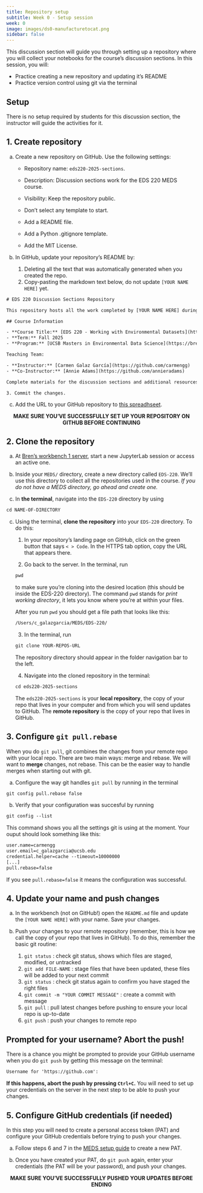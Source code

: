 ```yaml
---
title: Repository setup
subtitle: Week 0 - Setup session 
week: 0
image: images/ds0-manufacturetocat.png
sidebar: false
---
```


This discussion section will guide you through setting up a repository where you will collect your notebooks for the course's discussion sections. In this session, you will:

- Practice creating a new repository and updating it's README
- Practice version control using git via the terminal

## Setup

:::{.callout-tip appearance="minimal"}
There is no setup required by students for this discussion section, the instructor will guide the activities for it.
:::

## 1. Create repository

a. Create a new repository on GitHub. Use the following settings:

    - Repository name: `eds220-2025-sections`.

    - Description: Discussion sections work for the EDS 220 MEDS course.

    - Visibility: Keep the repository public.

    - Don't select any template to start.

    - Add a README file.

    - Add a Python .gitignore template.

    - Add the MIT License.

b. In GitHub, update your repository's README by:
    1. Deleting all the text that was automatically generated when you created the repo.
    2. Copy-pasting the markdown text below, do not update `[YOUR NAME HERE]` yet.

```default
# EDS 220 Discussion Sections Repository

This repository hosts all the work completed by [YOUR NAME HERE] during the discussion sections of EDS 220 - *Working with Environmental Data*.

## Course Information

- **Course Title:** [EDS 220 - Working with Environmental Datasets](https://bren.ucsb.edu/courses/eds-220)
- **Term:** Fall 2025
- **Program:** [UCSB Masters in Environmental Data Science](https://bren.ucsb.edu/masters-programs/master-environmental-data-science).

Teaching Team:

- **Instructor:** [Carmen Galaz García](https://github.com/carmengg)
- **Co-Instructor:** [Annie Adams](https://github.com/annieradams) 

Complete materials for the discussion sections and additional resources can be found on the [course website](https://meds-eds-220.github.io/MEDS-eds-220-course/discussion-sections/discussion-sections-listing.html).
```
    3. Commit the changes.

c. Add the URL to your GitHub repository to [this spreadhseet](https://docs.google.com/spreadsheets/d/1mUpKg-gzte_gupG6slF-yaJ1WcK0Goh1GKy9GZBP-K8/edit?usp=sharing).

<p style="text-align: center;">
**MAKE SURE YOU'VE SUCCESSFULLY SET UP YOUR REPOSITORY ON GITHUB BEFORE CONTINUING**
</p>

## 2. Clone the repository

a. At [Bren's workbench 1 server](https://workbench-1.bren.ucsb.edu/), start a new JupyterLab session or access an active one.

b. Inside your `MEDS/` directory, create a new directory called `EDS-220`. We'll use this directory to collect all the repositories used in the course. *If you do not have a MEDS directory, go ahead and create one.*

c. In **the terminal**, navigate into the `EDS-220` directory by using 

```default
cd NAME-OF-DIRECTORY
````

c. Using the terminal, **clone the repository** into your `EDS-220` directory. To do this:

    1. In your repository's landing page on GitHub, click on the green button that says `< > Code`. In the HTTPS tab option, copy the URL that appears there.

    2. Go back to the server. In the terminal, run 
    
    ```default 
    pwd
    ```
    to make sure you're cloning into the desired location (this should be inside the EDS-220 directory). The command `pwd` stands for *print working directory*, it lets you know where you're at within your files.   
    
    After you run `pwd` you should get a file path that looks like this:

    ```default
    /Users/c_galazgarcia/MEDS/EDS-220/
    ```
    3. In the terminal, run 
    
    ```default 
    git clone YOUR-REPOS-URL
    ```
    
    The repository directory should appear in the folder navigation bar to the left.

    4. Navigate into the cloned repository in the terminal: 
    ```default 
    cd eds220-2025-sections
    ```

    The `eds220-2025-sections` is your **local repository**, the copy of your repo that lives in your computer and from which you will send updates to GitHub. The **remote repository** is the copy of your repo that lives in GitHub.


## 3. Configure `git pull.rebase`

When you do `git pull`, git combines the changes from your remote repo with your local repo. There are two main ways: merge and rebase. We will want to **merge** changes, not rebase. This can be the easier way to handle merges when starting out with git. 

a. Configure the way git handles `git pull` by running in the terminal

```default
git config pull.rebase false
```

b. Verify that your configuration was succesful by running 
```default
git config --list
```

This command shows you all the settings git is using at the moment. Your ouput should look something like this:
```default
user.name=carmengg
user.email=c_galazgarcia@ucsb.edu
credential.helper=cache --timeout=10000000
[...]
pull.rebase=false
```
If you see `pull.rebase=false` it means the configuration was successful.

## 4. Update your name and push changes

a. In the workbench (not on GitHub!) open the `README.md` file and update the `[YOUR NAME HERE]` with your name. Save your changes.

b. Push your changes to your remote repository (remember, this is how we call the copy of your repo that lives in GitHub). 
To do this, remember the basic git routine:
    1. `git status` : check git status, shows which files are staged, modified, or untracked
    2. `git add FILE-NAME` : stage files that have been updated, these files will be added to your next commit
    3. `git status` : check git status again to confirm you have staged the right files
    4. `git commit -m "YOUR COMMIT MESSAGE"` : create a commit with message 
    5. `git pull` : pull latest changes before pushing to ensure your local repo is up-to-date
    6. `git push` : push your changes to remote repo

::: {.callout-important}
## Prompted for your username? Abort the push!
There is a chance you might be prompted to provide your GitHub username when you do `git push` by getting this message on the terminal:

```default
Username for 'https://github.com':   
```
**If this happens, abort the push by pressing `Ctrl+C`.** You will need to set up your credentials on the server in the next step to be able to push your changes.
:::


## 5. Configure GitHub credentials (if needed)

In this step you will need to create a personal access token (PAT) and configure your GitHub credentials before trying to push your changes. 

a. Follow steps 6 and 7 in the [MEDS setup guide](https://ucsb-meds.github.io/MEDS-installation-guide/#configure-git) to create a new PAT.

b. Once you have created your PAT, do `git push` again, enter your credentials (the PAT will be your password), and  push your changes.

<p style="text-align: center;">
**MAKE SURE YOU'VE SUCCESSFULLY PUSHED YOUR UPDATES BEFORE ENDING**
</p>

<!--
Talk about setting a PAT.

3. If you are prompted for your credentials and need to set up a new Personal Access Token (PAT) follow [steps 13-18 in this guide](https://docs.google.com/document/d/1Pk6_rUDdFjdGg-YVo9Cl8ET3iDsYahyaP0VMRD4UHUk/edit?usp=sharing/) to set it up.
-->
